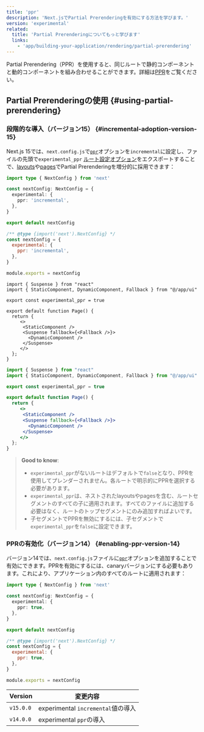 ```yaml
---
title: 'ppr'
description: 'Next.jsでPartial Prerenderingを有効にする方法を学びます。'
version: 'experimental'
related:
  title: 'Partial Prerenderingについてもっと学びます'
  links:
    - 'app/building-your-application/rendering/partial-prerendering'
---
```


Partial Prerendering（PPR）を使用すると、同じルートで静的コンポーネントと動的コンポーネントを組み合わせることができます。詳細は[PPR](/docs/app/building-your-application/rendering/partial-prerendering)をご覧ください。

## Partial Prerenderingの使用 {#using-partial-prerendering}

### 段階的な導入（バージョン15） {#incremental-adoption-version-15}

Next.js 15では、`next.config.js`で[`ppr`](/docs/app/api-reference/next-config-js/ppr)オプションを`incremental`に設定し、ファイルの先頭で`experimental_ppr` [ルート設定オプション](/docs/app/api-reference/file-conventions/route-segment-config)をエクスポートすることで、[layouts](/docs/app/building-your-application/routing/layouts-and-templates)や[pages](/docs/app/building-your-application/routing/pages)でPartial Prerenderingを増分的に採用できます：

<Tabs>
<TabItem value="ts" label="TypeScript">

```ts title="next.config.ts" switcher
import type { NextConfig } from 'next'

const nextConfig: NextConfig = {
  experimental: {
    ppr: 'incremental',
  },
}

export default nextConfig
```

</TabItem>
<TabItem value="js" label="JavaScript">

```js title="next.config.js" switcher
/** @type {import('next').NextConfig} */
const nextConfig = {
  experimental: {
    ppr: 'incremental',
  },
}

module.exports = nextConfig
```

</TabItem>
</Tabs>

<Tabs>
<TabItem value="tsx" label="TypeScript">

```tsx title="app/page.tsx" switcher
import { Suspense } from "react"
import { StaticComponent, DynamicComponent, Fallback } from "@/app/ui"

export const experimental_ppr = true

export default function Page() {
  return {
     <>
      <StaticComponent />
      <Suspense fallback={<Fallback />}>
        <DynamicComponent />
      </Suspense>
     </>
  };
}
```

</TabItem>
<TabItem value="jsx" label="JavaScript">

```jsx title="app/page.js" switcher
import { Suspense } from "react"
import { StaticComponent, DynamicComponent, Fallback } from "@/app/ui"

export const experimental_ppr = true

export default function Page() {
  return {
     <>
      <StaticComponent />
      <Suspense fallback={<Fallback />}>
        <DynamicComponent />
      </Suspense>
     </>
  };
}
```

</TabItem>
</Tabs>

> **Good to know**:
>
> - `experimental_ppr`がないルートはデフォルトで`false`となり、PPRを使用してプレンダーされません。各ルートで明示的にPPRを選択する必要があります。
> - `experimental_ppr`は、ネストされたlayoutsやpagesを含む、ルートセグメントのすべての子に適用されます。すべてのファイルに追加する必要はなく、ルートのトップセグメントにのみ追加すればよいです。
> - 子セグメントでPPRを無効にするには、子セグメントで`experimental_ppr`を`false`に設定できます。

### PPRの有効化（バージョン14） {#enabling-ppr-version-14}

バージョン14では、`next.config.js`ファイルに[`ppr`](/docs/app/api-reference/next-config-js/ppr)オプションを追加することで有効にできます。PPRを有効にするには、canaryバージョンにする必要もあります。これにより、アプリケーション内のすべてのルートに適用されます：

<Tabs>
<TabItem value="ts" label="TypeScript">

```ts title="next.config.ts" switcher
import type { NextConfig } from 'next'

const nextConfig: NextConfig = {
  experimental: {
    ppr: true,
  },
}

export default nextConfig
```

</TabItem>
<TabItem value="js" label="JavaScript">

```js title="next.config.js" switcher
/** @type {import('next').NextConfig} */
const nextConfig = {
  experimental: {
    ppr: true,
  },
}

module.exports = nextConfig
```

</TabItem>
</Tabs>

| Version   | 変更内容                           |
| --------- | ---------------------------------- |
| `v15.0.0` | experimental `incremental`値の導入 |
| `v14.0.0` | experimental `ppr`の導入           |
